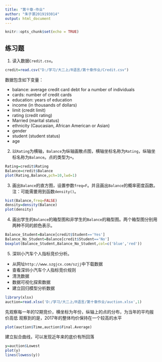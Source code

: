 ---
title: "第十章-作业"
author: "朱子灏2019193014"
output: html_document
---

```{r setup, include=FALSE}
knitr::opts_chunk$set(echo = TRUE)
```

## 练习题

1. 读入数据`Credit.csv`。
```{r}
credit=read.csv("D:/学习/大二上/R语言/第十章作业/Credit.csv")
```
数据包含如下变量：

- balance: average credit card debt for a number of individuals
- cards: number of credit cards
- education: years of education
- income (in thousands of dollars)
- limit (credit limit)
- rating (credit rating)
- Married (marital status)
- ethnicity (Caucasian, African American or Asian)
- gender
- student (student status)
- age

2. 以`Rating`为横轴，`Balance`为纵轴画散点图，横轴坐标名称为`Rating`，纵轴坐标名称为`Balance`。点的类型为`+`。

```{r fig.retina=5, fig.align='center', fig.height=5, fig.width=7}
Rating=credit$Rating
Balance=credit$Balance
plot(Rating,Balance,pch=10,lwd=1)
```

3. 画出`Balance`的直方图，设置参数`freq=F`。并且画出`Balance`的概率密度函数。注：可能需要用到函数`density()`。

```{r fig.retina=5, fig.align='center', fig.height=5, fig.width=7}
hist(Balance,freq=FALSE)
density=density(Balance)
plot(density)
```


4. 画出学生的`Balance`的箱型图和非学生的`Balance`的箱型图。两个箱型图分别用两种不同的颜色表示。

```{r fig.retina=5, fig.align='center', fig.height=5, fig.width=7}
Balance_Student=Balance[credit$Student=='Yes']
Balance_No_Student=Balance[credit$Student=='No']
boxplot(Balance_Student,Balance_No_Student,col=c('blue','red'))
```

5. 深圳小汽车个人指标竞价分析。

- 从网址`http://www.szgjcx.com/szjj`中下载数据
- 查看深圳小汽车个人指标竞价规则
- 清洗数据
- 数据可视化探索数据
- 建立回归模型分析数据

```{r}
library(xlsx)
auction=read.xlsx('D:/学习/大二上/R语言/第十章作业/auction.xlsx',1)
```

先观察每一年的12期竞价，横坐标为年份，纵轴上的点的分布，为当年的平均报价高低
观察到的是，2017年的整体均价保持在一个较高的水平


```{r}
plot(auction$Time,auction$Final.Average)
```



建立拟合曲线，可以发现近年来的底价有所回落
```{r}
y=auction$Lowest
plot(y)
lines(lowess(y))
```








